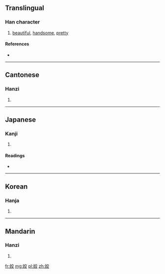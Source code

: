 ==Translingual==

===Han character===
{{Han char|rn=38|rad=女|as=06|sn=9|four=4044<sub>8</sub>|canj=女卜金大 (VYCK)|ids=⿰[[女]][[交]]}}

# [[beautiful]], [[handsome]], [[pretty]]

====References====
* {{Han ref|kx=0260.060|dkj=06214|dj=0526.060|hdz=21047.050|uh=59E3|ud=23011|bh=ABBB|bd=43963}}

----

==Cantonese==

===Hanzi===
{{yue-hanzi|jyut=|y=gaau2}}

# {{defn|lang=yue|sort=女06}}

----

==Japanese==

===Kanji===
{{ja-kanji|grade=|rs=女06}}

# {{defn|lang=ja|sort=女06}}

====Readings====
* {{ja-readings|on=[[こう]] (kō), [[けう]] (keu), [[げう]] (geu)|kun=[[みめよい]] (mimeyoi), [[うつくしい]] (utsukushii), [[いさぎよい]] (isagiyoi)}}

----

==Korean==

===Hanja===
{{ko-hanja|hangeul=교|rv=gyo|mr=kyo}}

# {{defn|lang=ko|sort=女06}}

----

==Mandarin==

===Hanzi===
{{cmn-hanzi|pin=[[jiāo]] ([[jiao1]])|wg=chiao<sup>1</sup>}}

# {{defn|lang=cmn|sort=女06}}

[[fr:姣]]
[[mg:姣]]
[[pl:姣]]
[[zh:姣]]